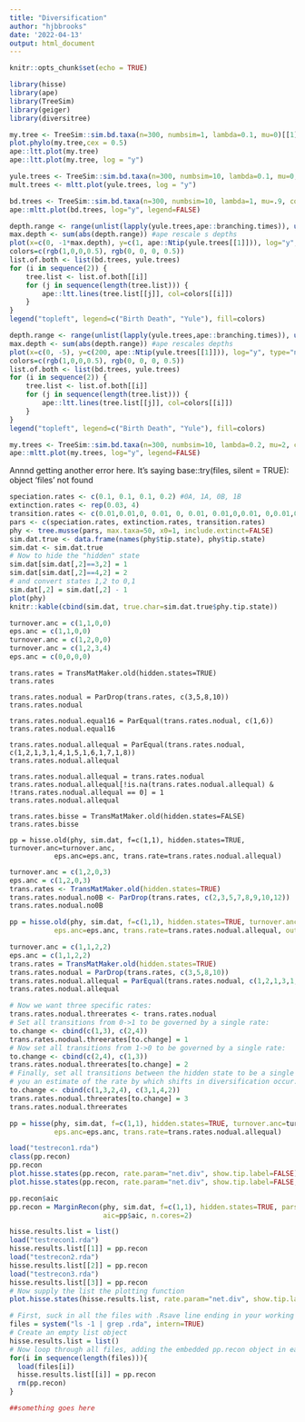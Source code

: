 ```yaml
---
title: "Diversification"
author: "hjbbrooks"
date: '2022-04-13'
output: html_document
---
```


```r
knitr::opts_chunk$set(echo = TRUE)
```

```r
library(hisse)
library(ape)
library(TreeSim)
library(geiger)
library(diversitree)
```

``` r
my.tree <- TreeSim::sim.bd.taxa(n=300, numbsim=1, lambda=0.1, mu=0)[[1]]
plot.phylo(my.tree,cex = 0.5)
ape::ltt.plot(my.tree)
ape::ltt.plot(my.tree, log = "y")
```
```r
yule.trees <- TreeSim::sim.bd.taxa(n=300, numbsim=10, lambda=0.1, mu=0, complete=FALSE)
mult.trees <- mltt.plot(yule.trees, log = "y")
```
```r
bd.trees <- TreeSim::sim.bd.taxa(n=300, numbsim=10, lambda=1, mu=.9, complete=FALSE)
ape::mltt.plot(bd.trees, log="y", legend=FALSE)
```


```r
depth.range <- range(unlist(lapply(yule.trees,ape::branching.times)), unlist(lapply(bd.trees,ape::branching.times)))
max.depth <- sum(abs(depth.range)) #ape rescale s depths
plot(x=c(0, -1*max.depth), y=c(1, ape::Ntip(yule.trees[[1]])), log="y", type="n", bty="n", xlab="Time", ylab="N")
colors=c(rgb(1,0,0,0.5), rgb(0, 0, 0, 0.5))
list.of.both <- list(bd.trees, yule.trees)
for (i in sequence(2)) {
    tree.list <- list.of.both[[i]]
    for (j in sequence(length(tree.list))) {
        ape::ltt.lines(tree.list[[j]], col=colors[[i]])
    }
}
legend("topleft", legend=c("Birth Death", "Yule"), fill=colors)
```

```r
depth.range <- range(unlist(lapply(yule.trees,ape::branching.times)), unlist(lapply(bd.trees,ape::branching.times)))
max.depth <- sum(abs(depth.range)) #ape rescales depths
plot(x=c(0, -5), y=c(200, ape::Ntip(yule.trees[[1]])), log="y", type="n", bty="n", xlab="Time", ylab="N")
colors=c(rgb(1,0,0,0.5), rgb(0, 0, 0, 0.5))
list.of.both <- list(bd.trees, yule.trees)
for (i in sequence(2)) {
    tree.list <- list.of.both[[i]]
    for (j in sequence(length(tree.list))) {
        ape::ltt.lines(tree.list[[j]], col=colors[[i]])
    }
}
legend("topleft", legend=c("Birth Death", "Yule"), fill=colors)
```

```r
my.trees <- TreeSim::sim.bd.taxa(n=300, numbsim=10, lambda=0.2, mu=2, complete=FALSE)
ape::mltt.plot(my.trees, log="y", legend=FALSE)
```
Annnd getting another error here. It's saying base::try(files, silent = TRUE): object 'files' not found

```r
speciation.rates <- c(0.1, 0.1, 0.1, 0.2) #0A, 1A, 0B, 1B
extinction.rates <- rep(0.03, 4)
transition.rates <- c(0.01,0.01,0, 0.01, 0, 0.01, 0.01,0,0.01, 0,0.01,0.01)
pars <- c(speciation.rates, extinction.rates, transition.rates)
phy <- tree.musse(pars, max.taxa=50, x0=1, include.extinct=FALSE)
sim.dat.true <- data.frame(names(phy$tip.state), phy$tip.state)
sim.dat <- sim.dat.true
# Now to hide the "hidden" state
sim.dat[sim.dat[,2]==3,2] = 1
sim.dat[sim.dat[,2]==4,2] = 2
# and convert states 1,2 to 0,1
sim.dat[,2] = sim.dat[,2] - 1
plot(phy)
knitr::kable(cbind(sim.dat, true.char=sim.dat.true$phy.tip.state))
```

```r
turnover.anc = c(1,1,0,0)
eps.anc = c(1,1,0,0)
turnover.anc = c(1,2,0,0)
turnover.anc = c(1,2,3,4)
eps.anc = c(0,0,0,0)
```

``` transition
trans.rates = TransMatMaker.old(hidden.states=TRUE)
trans.rates

trans.rates.nodual = ParDrop(trans.rates, c(3,5,8,10))
trans.rates.nodual

trans.rates.nodual.equal16 = ParEqual(trans.rates.nodual, c(1,6))
trans.rates.nodual.equal16

trans.rates.nodual.allequal = ParEqual(trans.rates.nodual, c(1,2,1,3,1,4,1,5,1,6,1,7,1,8))
trans.rates.nodual.allequal

trans.rates.nodual.allequal = trans.rates.nodual
trans.rates.nodual.allequal[!is.na(trans.rates.nodual.allequal) & !trans.rates.nodual.allequal == 0] = 1
trans.rates.nodual.allequal

trans.rates.bisse = TransMatMaker.old(hidden.states=FALSE)
trans.rates.bisse

pp = hisse.old(phy, sim.dat, f=c(1,1), hidden.states=TRUE, turnover.anc=turnover.anc,
           eps.anc=eps.anc, trans.rate=trans.rates.nodual.allequal)
```


``` r
turnover.anc = c(1,2,0,3)
eps.anc = c(1,2,0,3)
trans.rates <- TransMatMaker.old(hidden.states=TRUE)
trans.rates.nodual.no0B <- ParDrop(trans.rates, c(2,3,5,7,8,9,10,12))
trans.rates.nodual.no0B
```

```r
pp = hisse.old(phy, sim.dat, f=c(1,1), hidden.states=TRUE, turnover.anc=turnover.anc,
           eps.anc=eps.anc, trans.rate=trans.rates.nodual.allequal, output.type="net.div")
```

``` r
turnover.anc = c(1,1,2,2)
eps.anc = c(1,1,2,2)
trans.rates = TransMatMaker.old(hidden.states=TRUE)
trans.rates.nodual = ParDrop(trans.rates, c(3,5,8,10))
trans.rates.nodual.allequal = ParEqual(trans.rates.nodual, c(1,2,1,3,1,4,1,5,1,6,1,7,1,8))
trans.rates.nodual.allequal

# Now we want three specific rates:
trans.rates.nodual.threerates <- trans.rates.nodual
# Set all transitions from 0->1 to be governed by a single rate:
to.change <- cbind(c(1,3), c(2,4))
trans.rates.nodual.threerates[to.change] = 1
# Now set all transitions from 1->0 to be governed by a single rate:
to.change <- cbind(c(2,4), c(1,3))
trans.rates.nodual.threerates[to.change] = 2
# Finally, set all transitions between the hidden state to be a single rate (essentially giving
# you an estimate of the rate by which shifts in diversification occur:
to.change <- cbind(c(1,3,2,4), c(3,1,4,2))
trans.rates.nodual.threerates[to.change] = 3
trans.rates.nodual.threerates

pp = hisse(phy, sim.dat, f=c(1,1), hidden.states=TRUE, turnover.anc=turnover.anc,
           eps.anc=eps.anc, trans.rate=trans.rates.nodual.allequal)
```

``` r
load("testrecon1.rda")
class(pp.recon)
pp.recon
plot.hisse.states(pp.recon, rate.param="net.div", show.tip.label=FALSE)
plot.hisse.states(pp.recon, rate.param="net.div", show.tip.label=FALSE, rate.range=c(0,0.072))

pp.recon$aic
pp.recon = MarginRecon(phy, sim.dat, f=c(1,1), hidden.states=TRUE, pars=pp$solution,
                       aic=pp$aic, n.cores=2)

hisse.results.list = list()
load("testrecon1.rda")
hisse.results.list[[1]] = pp.recon
load("testrecon2.rda")
hisse.results.list[[2]] = pp.recon
load("testrecon3.rda")
hisse.results.list[[3]] = pp.recon
# Now supply the list the plotting function
plot.hisse.states(hisse.results.list, rate.param="net.div", show.tip.label=FALSE, rate.range=c(0,0.072))
```

```r
# First, suck in all the files with .Rsave line ending in your working directory:
files = system("ls -1 | grep .rda", intern=TRUE)
# Create an empty list object
hisse.results.list = list()
# Now loop through all files, adding the embedded pp.recon object in each
for(i in sequence(length(files))){
  load(files[i])
  hisse.results.list[[i]] = pp.recon
  rm(pp.recon)
}
```

```r
##something goes here
```
